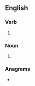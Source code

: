 ==English==

===Verb===
{{head|en|verb form}}

# {{en-third-person singular of|reexport}}

===Noun===
{{head|en|noun plural form}}

# {{plural of|reexport|lang=en}}

===Anagrams===
* {{anagrams|en|a=eeoprrstx|exporters}}